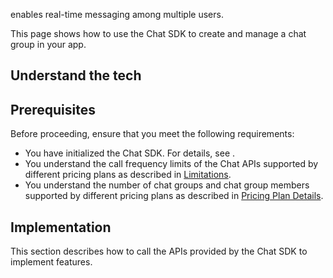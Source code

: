 
<Vg k="CHAT_GROUP"/> enables real-time messaging among multiple users.

This page shows how to use the Chat SDK to create and manage a chat group in your app.

## Understand the tech

<Understand />

## Prerequisites

Before proceeding, ensure that you meet the following requirements:

- You have initialized the Chat SDK. For details, see <Link to="/agora-chat/get-started/get-started-sdk"><Vg k="GET_STARTED"/></Link>.
- You understand the call frequency limits of the Chat APIs supported by different pricing plans as described in [Limitations](/agora-chat/reference/limitations).
- You understand the number of chat groups and chat group members supported by different pricing plans as described in [Pricing Plan Details](/agora-chat/reference/pricing-plan-details).


## Implementation

This section describes how to call the APIs provided by the Chat SDK to implement <Vg k="CHAT_GROUP"/> features.

<ProjectImplement />